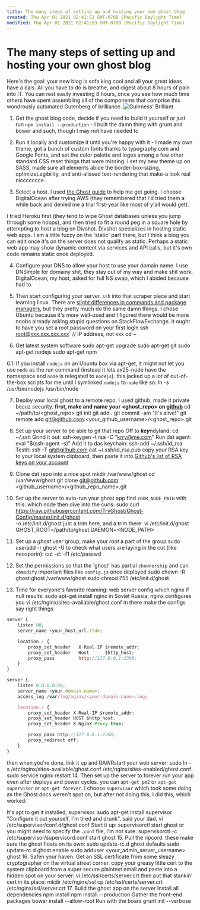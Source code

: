```yaml
---
title: The many steps of setting up and hosting your own ghost blog
created: Thu Apr 01 2021 02:41:53 GMT-0700 (Pacific Daylight Time)
modified: Thu Apr 01 2021 02:41:53 GMT-0700 (Pacific Daylight Time)
---
```


# The many steps of setting up and hosting your own ghost blog

Here's the goal: your new blog is sofa king cool and all your great ideas have a dais. All you have to do is breathe, and digest about 8 hours of pain into IT. You can rest easily investing 8 hours, once you see how much time others have spent assembling all of the components that comprise this wondrously automated Gutenberg of brilliance. ![Guinness' Brilliant]()

1. Get the ghost blog code, decide if you need to build it yourself or just run `npm install --production` - I built the damn thing with grunt and bower and such, though I may not have needed to

2. Run it locally and customize it until you're happy with it - I made my own theme, got a bunch of custom fonts thanks to typography.com and Google Fonts, and set the color palette and logos among a few other standard CSS reset things that were missing. I set my new theme up on SASS, made sure all elements abide the border-box-sizing, optimizeLegibility, and anti-aliased text-rendering that make-a look real niccccccce.

3. Select a host. I used [the Ghost guide](http://docs.ghost.org/installation/deploy/) to help me get going. I choose DigitalOcean after trying AWS (they remembered that I'd tried them a while back and denied me a trial first-year like most of y'all would get).

I tried Heroku first (they tend to wipe Ghost databases unless you jump through some hoops), and then tried to fit a round peg in a square hole by attempting to host a blog on Divshot. Divshot specializes in hosting static web apps. I am a little fuzzy on the 'static' part there, but I think a blog you can edit once it's on the server does not qualify as static. Perhaps a static web app may show dynamic content via services and API calls, but it's own code remains static once deployed.

4. Configure your DNS to allow your host to use your domain name. I use DNSimple for domainy shit, they stay out of my way and make shit work. DigitalOcean, my host, asked for full NS swap, which I abided because had to.

5. Then start configuring your server. `ssh` into that scraper piece and start learning linux. There are [slight differences in commands and package managers](https://help.ubuntu.com/community/SwitchingToUbuntu/FromLinux/RedHatEnterpriseLinuxAndFedora), but they pretty much do the same damn things. I chose Ubuntu because it's more well-used and I figured there would be more noobs already asking stupid questions on StackFlowExchange. it ought to have you set a root password on your first login
   ssh root@xxx.xxx.xxx.xxx` // IP address, not xxx
   cd ~

6. Get latest system software
   sudo apt-get upgrade
   sudo apt-get git
   sudo apt-get nodejs
   sudo apt-get npm

6.1. If you install `nodejs` on an Ubuntu box via apt-get, it might not let you use `node` as the run command (instead it lets ax25-node have the namespace and `node` is relegated to `nodejs`). this jacked up a lot of out-of-the-box scripts for me until I symlinked `nodejs` to `node` like so:
ln -s /usr/bin/nodejs /usr/bin/node

7. Deploy your local ghost to a remote repo, I used github, made it private becuz security. **first, make and name your <ghost_repo> on [github](http://github.com)**
   cd ~/path/to/<ghost_repo>
   git init
   git add .
   git commit -am "it's alive!"
   git remote add git@github.com:<your_github_username>/<ghost_repo>.git

8. Set up your server to be able to git that repo
   Off to <b><i>key</i></b>ndyland:
   cd ~/.ssh
   Grind it out:
   ssh-keygen -t rsa -C "krry@me.com"
   Run dat agent:
   eval "$(ssh-agent -s)"
   Add it to das keychain:
   ssh-add ~/.ssh/id_rsa
   Testit:
   ssh -T git@github.com
   cat ~/.ssh/id_rsa.pub
   copy your RSA key to your local system clipboard, then paste it into [Github's list of RSA keys on your account](https://github.com/settings/ssh)
9. Clone dat repo into a nice spot
   mkdir /var/www/ghost
   cd /var/www/ghost
   git clone git@github.com:<github_username>/<github_repo_name>.git
10. Set up the server to auto-run your ghost app
    find `YOUR_NODE_PATH` with this:
    which node
    then dive into the curls:
    sudo curl https://raw.githubusercontent.com/TryGhost/Ghost-Config/master/init.d/ghost \
     -o /etc/init.d/ghost
    just a trim here, and a trim there:
    vi /etc/init.d/ghost
    GHOST_ROOT=/path/to/ghost
    DAEMON=<NODE_PATH>
11. Set up a _ghost_ user group, make your _root_ a part of the group
    sudo useradd -r ghost -U
    to check what users are laying in the cut (like neosporin):
    cut -d: -f1 /etc/passwd
12. Set the permissions so that the 'ghost' has partial `chownership` and can `chmodify` important files like `config.js` once deployed
    sudo chown -R ghost:ghost /var/www/ghost
    sudo chmod 755 /etc/init.d/ghost
13. Time for everyone's favorite reaming: web server config
    which nginx
    if null results:
    sudo apt-get install nginx
    in Soviet Russia, nginx configures you
    vi /etc/nginx/sites-available/ghost.conf
    in there make the configs say right things

```js
server {
    listen 80;
    server_name <your_host_url.tld>;

    location / {
        proxy_set_header   X-Real-IP $remote_addr;
        proxy_set_header   Host      $http_host;
        proxy_pass         http://127.0.0.1:2368;
    }
}
```

```js
server {
    listen 0.0.0.0:80;
    server_name <your.domain.name>;
    access_log /var/log/nginx/<your-domain-name>.log;

    location / {
        proxy_set_header X-Real-IP $remote_addr;
        proxy_set_header HOST $http_host;
        proxy_set_header X-NginX-Proxy true;

        proxy_pass http://127.0.0.1:2368;
        proxy_redirect off;
    }
}
```

then when you're done, link it up and RAWRstart your web server:
sudo ln -s /etc/nginx/sites-available/ghost.conf /etc/nginx/sites-enabled/ghost.conf
sudo service nginx restart 14. Then set up the server to forever run your app even after deploys and power cycles. you can `apt-get pm2` or `apt-get supervisor` or `apt-get forever`. I choose `supervisor` which took some doing as the Ghost docs weren't spot on, but after not doing this, I did this, which worked:

It's apt to get it installed, supervisor.
sudo apt-get install supervisor
"Configure it out yourself, I'm tired and drunk", said your dad.
vi /etc/supervisor/conf.d/ghost.conf
Start it up:
supervisorctl start ghost
or you might need to specify the `.conf` file, I'm not sure:
supervisorctl -c /etc/supervisor/supervisord.conf start ghost 15. Pull the ripcord. these make sure the ghost floats on its own:
sudo update-rc.d ghost defaults
sudo update-rc.d ghost enable
sudo adduser <your_admin_server_username> ghost 16. Safen your haven. Get an SSL certificate from some sleazy cryptographer on the virtual street corner.
copy your greasy little cert to the system clipboard from a super secure plaintext email and paste into a hidden spot on your server:
vi /etc/ssl/certs/server.crt
then put that stankin' cert in its place:
mkdir /etc/nginx/ssl
cp /etc/ssl/certs/server.crt /etc/nginx/ssl/server.crt 17. Build the ghost app on the server
Install all dependencies
npm install
npm install --production
Gather the front-end packages
bower install --allow-root
Run with the boars
grunt init --verbose
